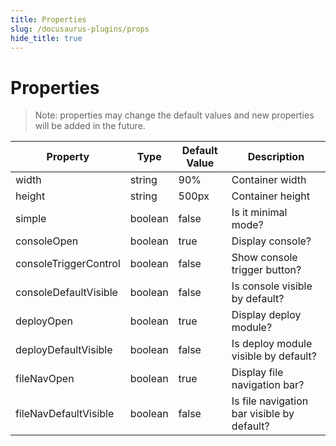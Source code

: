 ```yaml
---
title: Properties
slug: /docusaurus-plugins/props
hide_title: true
---
```


# Properties

> Note: properties may change the default values and new properties will be added in the future.

| Property              | Type    | Default Value | Description                                |
|-----------------------|---------|---------------|--------------------------------------------|
| width                 | string  | 90%           | Container width                            |
| height                | string  | 500px         | Container height                           |
| simple                | boolean | false         | Is it minimal mode?                        |
| consoleOpen           | boolean | true          | Display console?                           |
| consoleTriggerControl | boolean | false         | Show console trigger button?               |
| consoleDefaultVisible | boolean | false         | Is console visible by default?             |
| deployOpen            | boolean | true          | Display deploy module?                     |
| deployDefaultVisible  | boolean | false         | Is deploy module visible by default?       |
| fileNavOpen           | boolean | true          | Display file navigation bar?               |
| fileNavDefaultVisible | boolean | false         | Is file navigation bar visible by default? |
